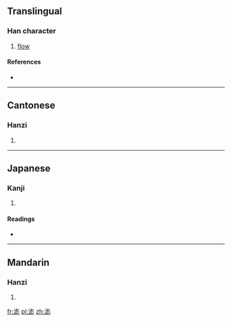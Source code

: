 ==Translingual==

===Han character===
{{Han char|rn=85|rad=水|as=11|sn=14|four=3211<sub>2</sub>|canj=水卜山竹 (EYUH)}}

# [[flow]]

====References====
* {{Han ref|kx=0643.280|dkj=18074|dj=1051.090|hdz=31721.050|uh=6EEE|ud=28398|bh=E2A4|bd=58020}}

----

==Cantonese==

===Hanzi===
{{yue-hanzi|jyut=|y=biu1}}

# {{defn|Cantonese|sort=水11}}

----

==Japanese==

===Kanji===
{{ja-kanji|grade=|rs=水11}}

# {{defn|Japanese|sort=水11}}

====Readings====
* {{ja-readings|on=[[ひゅう]] (hyū), [[ひゅ]] (hyu)|kun=[[ながれる]] (nagareru)}}

----

==Mandarin==

===Hanzi===
{{cmn-hanzi|pin=[[biāo]] ([[biao1]])|wg=piao<sup>1</sup>}}

# {{defn|Mandarin|sort=水11}}

[[fr:滮]]
[[pl:滮]]
[[zh:滮]]